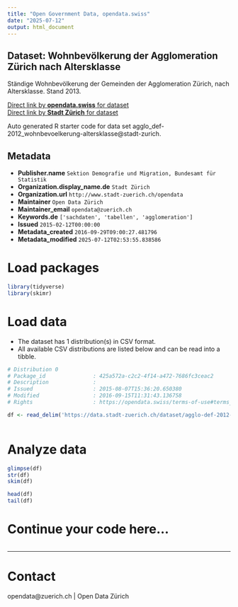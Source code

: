 ```yaml
---
title: "Open Government Data, opendata.swiss"
date: "2025-07-12"
output: html_document
---
```


## Dataset: Wohnbevölkerung der Agglomeration Zürich nach Altersklasse

Ständige Wohnbevölkerung der Gemeinden der Agglomeration Zürich, nach Altersklasse. Stand 2013.

[Direct link by **opendata.swiss** for dataset](https://opendata.swiss/de/dataset/wohnbevolkerung-der-agglomeration-zurich-nach-altersklasse)<br>
[Direct link by **Stadt Zürich** for dataset](https://data.stadt-zuerich.ch/dataset/agglo-def-2012-wohnbevoelkerung-altersklasse)

Auto generated R starter code for data set agglo_def-2012_wohnbevoelkerung-altersklasse@stadt-zurich.

## Metadata

- **Publisher.name** `Sektion Demografie und Migration, Bundesamt für Statistik`
- **Organization.display_name.de** `Stadt Zürich`
- **Organization.url** `http://www.stadt-zuerich.ch/opendata`
- **Maintainer** `Open Data Zürich`
- **Maintainer_email** `opendata@zuerich.ch`
- **Keywords.de** `['sachdaten', 'tabellen', 'agglomeration']`
- **Issued** `2015-02-12T00:00:00`
- **Metadata_created** `2016-09-29T09:00:27.481796`
- **Metadata_modified** `2025-07-12T02:53:55.838586`


# Load packages

```r

library(tidyverse)
library(skimr)

```

# Load data

-   The dataset has 1 distribution(s) in CSV format.
-   All available CSV distributions are listed below and can be read into a tibble.

```r

# Distribution 0
# Package_id               : 425a572a-c2c2-4f14-a472-7686fc3ceac2
# Description              : 
# Issued                   : 2015-08-07T15:36:20.650380
# Modified                 : 2016-09-15T11:31:43.136758
# Rights                   : https://opendata.swiss/terms-of-use#terms_open

df <- read_delim('https://data.stadt-zuerich.ch/dataset/agglo-def-2012-wohnbevoelkerung-altersklasse/download/agglomeration-zuerich-def2012_altersklassen_2013.csv')



```

# Analyze data

```r

glimpse(df)
str(df)
skim(df)

head(df)
tail(df)

```

# Continue your code here...

```r

```

------------------------------------------------------------------------

# Contact

opendata@zuerich.ch | Open Data Zürich
